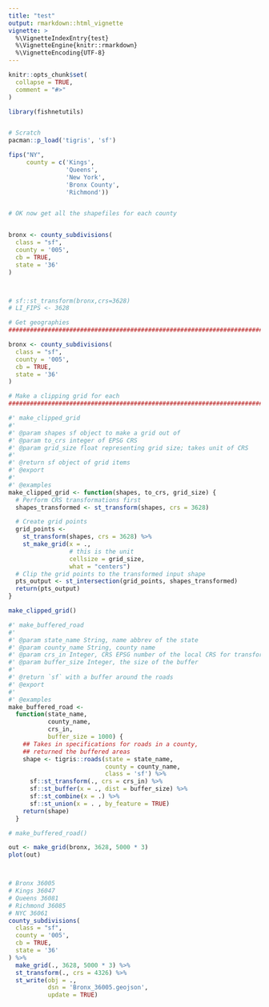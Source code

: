 ```yaml
---
title: "test"
output: rmarkdown::html_vignette
vignette: >
  %\VignetteIndexEntry{test}
  %\VignetteEngine{knitr::rmarkdown}
  %\VignetteEncoding{UTF-8}
---
```


```r
knitr::opts_chunk$set(
  collapse = TRUE,
  comment = "#>"
)
```

```r
library(fishnetutils)



```


```r
# Scratch
pacman::p_load('tigris', 'sf')

fips("NY",
     county = c('Kings',
                'Queens',
                'New York',
                'Bronx County',
                'Richmond'))


# OK now get all the shapefiles for each county


bronx <- county_subdivisions(
  class = "sf",
  county = '005',
  cb = TRUE,
  state = '36'
)



# sf::st_transform(bronx,crs=3628)
# LI_FIPS <- 3628

# Get geographies
############################################################################

bronx <- county_subdivisions(
  class = "sf",
  county = '005',
  cb = TRUE,
  state = '36'
)

# Make a clipping grid for each
############################################################################

#' make_clipped_grid
#'
#' @param shapes sf object to make a grid out of
#' @param to_crs integer of EPSG CRS
#' @param grid_size float representing grid size; takes unit of CRS
#'
#' @return sf object of grid items
#' @export
#'
#' @examples
make_clipped_grid <- function(shapes, to_crs, grid_size) {
  # Perform CRS transformations first
  shapes_transformed <- st_transform(shapes, crs = 3628)

  # Create grid points
  grid_points <-
    st_transform(shapes, crs = 3628) %>%
    st_make_grid(x = .,
                 # this is the unit
                 cellsize = grid_size,
                 what = "centers")
  # Clip the grid points to the transformed input shape
  pts_output <- st_intersection(grid_points, shapes_transformed)
  return(pts_output)
}

make_clipped_grid()

#' make_buffered_road
#'
#' @param state_name String, name abbrev of the state
#' @param county_name String, county name
#' @param crs_in Integer, CRS EPSG number of the local CRS for transforms
#' @param buffer_size Integer, the size of the buffer
#'
#' @return `sf` with a buffer around the roads
#' @export
#'
#' @examples
make_buffered_road <-
  function(state_name,
           county_name,
           crs_in,
           buffer_size = 1000) {
    ## Takes in specifications for roads in a county,
    ## returned the buffered areas
    shape <- tigris::roads(state = state_name,
                           county = county_name,
                           class = 'sf') %>%
      sf::st_transform(., crs = crs_in) %>%
      sf::st_buffer(x = ., dist = buffer_size) %>%
      sf::st_combine(x = .) %>%
      sf::st_union(x = . , by_feature = TRUE)
    return(shape)
  }

# make_buffered_road()

out <- make_grid(bronx, 3628, 5000 * 3)
plot(out)



# Bronx 36005
# Kings 36047
# Queens 36081
# Richmond 36085
# NYC 36061
county_subdivisions(
  class = "sf",
  county = '005',
  cb = TRUE,
  state = '36'
) %>%
  make_grid(., 3628, 5000 * 3) %>%
  st_transform(., crs = 4326) %>%
  st_write(obj = .,
           dsn = 'Bronx_36005.geojson',
           update = TRUE)

```
